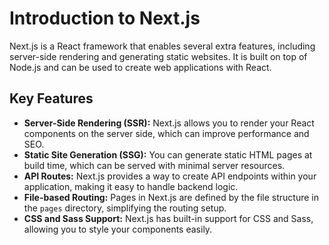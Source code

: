 # Introduction to Next.js

Next.js is a React framework that enables several extra features, including server-side rendering and generating static websites. It is built on top of Node.js and can be used to create web applications with React.

## Key Features

- **Server-Side Rendering (SSR):** Next.js allows you to render your React components on the server side, which can improve performance and SEO.
- **Static Site Generation (SSG):** You can generate static HTML pages at build time, which can be served with minimal server resources.
- **API Routes:** Next.js provides a way to create API endpoints within your application, making it easy to handle backend logic.
- **File-based Routing:** Pages in Next.js are defined by the file structure in the `pages` directory, simplifying the routing setup.
- **CSS and Sass Support:** Next.js has built-in support for CSS and Sass, allowing you to style your components easily.
